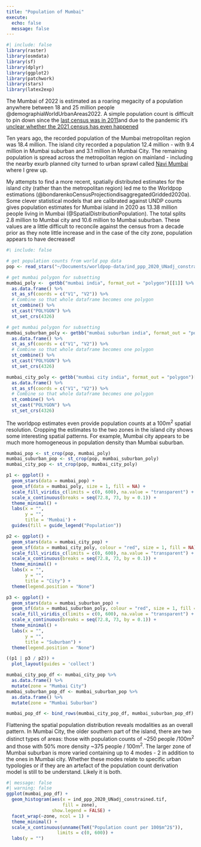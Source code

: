 ```yaml
---
title: "Population of Mumbai"
execute:
  echo: false
  message: false
---
```


```r
#| include: false
library(raster)
library(osmdata)
library(sf)
library(dplyr)
library(ggplot2)
library(patchwork)
library(stars)
library(latex2exp)
```


The Mumbai of 2022 is estimated as a roaring megacity of a population anywhere between 18 and 25 million people @demographiaWorldUrbanAreas2022. A simple population count is difficult to pin down since the [last census was in 2011](https://www.census2011.co.in/census/metropolitan/305-mumbai.html)and due to the pandemic it's [unclear whether the 2021 census has even happened](https://www.census2011.co.in/census/metropolitan/305-mumbai.html) 

Ten years ago, the recorded population of the Mumbai metropolitan region was 18.4 million. The island city recorded a population 12.4 million - with 9.4 million in Mumbai suburban and 3.1 million in Mumbai City. The remaining population is spread across the metropolitan region on mainland - including the nearby exurb planned city turned to urban sprawl called [Navi Mumbai](https://en.wikipedia.org/wiki/Navi_Mumbai) where I grew up. 

My attempts to find a more recent, spatially distributed estimates for the island city (rather than the metropolitan region) led me to the Worldpop estimations (@bondarenkoCensusProjectiondisaggregatedGridded2020a). Some clever statistical models that are calibrated against UNDP counts gives population estimates for Mumbai island in 2020 as 13.38 million people living in Mumbai (@SpatialDistributionPopulation). The total splits 2.8 million to Mumbai city and 10.6 million to Mumbai suburban. These values are a little difficult to reconcile against the census from a decade prior as they note little increase and in the case of the city zone, population appears to have decreased! 

```r
#\ include: false

# get population counts from world pop data
pop <- read_stars("~/Documents/worldpop-data/ind_ppp_2020_UNadj_constrained.tif")

# get mumbai polygon for subsetting
mumbai_poly <-  getbb("mumbai india", format_out = "polygon")[[1]] %>% 
  as.data.frame() %>%
  st_as_sf(coords = c("V1", "V2")) %>% 
  # Combine so that whole dataframe becomes one polygon
  st_combine() %>% 
  st_cast("POLYGON") %>% 
  st_set_crs(4326) 

# get mumbai polygon for subsetting
mumbai_suburban_poly <- getbb("mumbai suburban india", format_out = "polygon") %>% 
  as.data.frame() %>%
  st_as_sf(coords = c("V1", "V2")) %>% 
  # Combine so that whole dataframe becomes one polygon
  st_combine() %>% 
  st_cast("POLYGON") %>% 
  st_set_crs(4326) 

mumbai_city_poly <- getbb("mumbai city india", format_out = "polygon")[[1]] %>% 
  as.data.frame() %>%
  st_as_sf(coords = c("V1", "V2")) %>% 
  # Combine so that whole dataframe becomes one polygon
  st_combine() %>% 
  st_cast("POLYGON") %>% 
  st_set_crs(4326) 

```

The worldpop estimates even provide population counts at a 100m$^2$ spatial resolution. Cropping the estimates to the two zones in the island city shows some interesting spatial patterns. For example, Mumbai city appears to be much more homogeneous in population density than Mumbai suburban. 

```r
mumbai_pop <- st_crop(pop, mumbai_poly)
mumbai_suburban_pop <- st_crop(pop, mumbai_suburban_poly)
mumbai_city_pop <- st_crop(pop, mumbai_city_poly)

p1 <- ggplot() + 
  geom_stars(data = mumbai_pop) + 
  geom_sf(data = mumbai_poly, size = 1, fill = NA) + 
  scale_fill_viridis_c(limits = c(0, 600), na.value = "transparent") +
  scale_x_continuous(breaks = seq(72.8, 73, by = 0.1)) + 
  theme_minimal() + 
  labs(x = "",
       y = "",
       title = 'Mumbai') + 
  guides(fill = guide_legend("Population")) 

p2 <- ggplot() + 
  geom_stars(data = mumbai_city_pop) + 
  geom_sf(data = mumbai_city_poly, colour = "red", size = 1, fill = NA) + 
  scale_fill_viridis_c(limits = c(0, 600), na.value = "transparent") +
  scale_x_continuous(breaks = seq(72.8, 73, by = 0.1)) + 
  theme_minimal() + 
  labs(x = "",
       y = "",
       title = "City") + 
  theme(legend.position = "None")

p3 <- ggplot() + 
  geom_stars(data = mumbai_suburban_pop) + 
  geom_sf(data = mumbai_suburban_poly, colour = "red", size = 1, fill = NA) + 
  scale_fill_viridis_c(limits = c(0, 600), na.value = "transparent") +
  scale_x_continuous(breaks = seq(72.8, 73, by = 0.1)) + 
  theme_minimal() + 
  labs(x = "",
       y = "", 
       title = "Suburban") + 
  theme(legend.position = "None") 

((p1 | p3 / p2)) + 
  plot_layout(guides = 'collect')

```

```r
mumbai_city_pop_df <- mumbai_city_pop %>% 
  as.data.frame() %>% 
  mutate(zone = "Mumbai City")
mumbai_suburban_pop_df <- mumbai_suburban_pop %>% 
  as.data.frame() %>% 
  mutate(zone = "Mumbai Suburban")

mumbai_pop_df <- bind_rows(mumbai_city_pop_df, mumbai_suburban_pop_df)

```

Flattening the spatial population distribution reveals modalities as an overall pattern. In Mumbai City, the older southern part of the island, there are two distinct types of areas: those with population counts of \~250 people /100m$^2$ and those with 50% more density \~375 people / 100m$^2$. The larger zone of Mumbai suburban is more varied containing up to 4 modes - 2 in addition to the ones in Mumbai city. Whether these modes relate to specific urban typologies or if they are an artefact of the population count derivation model is still to be understand. Likely it is both. 

```r
#| message: false
#| warning: false
ggplot(mumbai_pop_df) + 
  geom_histogram(aes(x = ind_ppp_2020_UNadj_constrained.tif, 
                     fill = zone),
                 show.legend = FALSE) + 
  facet_wrap(~zone, ncol = 1) + 
  theme_minimal() +
  scale_x_continuous(unname(TeX("Population count per 100$m^2$")),
                   limits = c(0, 600)) + 
  labs(y = "") 
```


